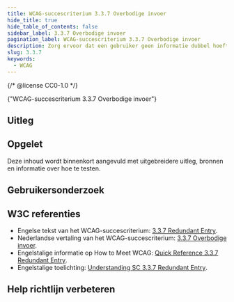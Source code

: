 ```yaml
---
title: WCAG-succescriterium 3.3.7 Overbodige invoer
hide_title: true
hide_table_of_contents: false
sidebar_label: 3.3.7 Overbodige invoer
pagination_label: WCAG-succescriterium 3.3.7 Overbodige invoer
description: Zorg ervoor dat een gebruiker geen informatie dubbel hoeft in te vullen in een formulier.
slug: 3.3.7
keywords:
  - WCAG
---
```


{/* @license CC0-1.0 */}


<WcagHeadingGroup level={1} conformanceLevel="Niveau A">
  {"WCAG-succescriterium 3.3.7 Overbodige invoer"}
</WcagHeadingGroup>

## Uitleg

<Summary />

## Opgelet

Deze inhoud wordt binnenkort aangevuld met uitgebreidere uitleg, bronnen en informatie over hoe te testen.

## Gebruikersonderzoek

<CTAGebruikersonderzoek />

## W3C referenties

- Engelse tekst van het WCAG-succescriterium: [<span lang="en">3.3.7 Redundant Entry</span>](https://www.w3.org/TR/WCAG22/#redundant-entry).
- Nederlandse vertaling van het WCAG-succescriterium: [3.3.7 Overbodige invoer](https://www.w3.org/Translations/WCAG22-nl/#redundant-entry).
- Engelstalige informatie op <span lang="en">How to Meet WCAG</span>: [<span lang="en">Quick Reference 3.3.7 Redundant Entry</span>](https://www.w3.org/WAI/WCAG22/quickref/#redundant-entry).
- Engelstalige toelichting: [<span lang="en">Understanding SC 3.3.7 Redundant Entry</span>](https://www.w3.org/WAI/WCAG22/Understanding/redundant-entry.html).

<SpotlightSection>
  <Markdown omitH1 headinglevel={3}>
    <Disclaimer />
  </Markdown>
</SpotlightSection>

## Help richtlijn verbeteren

<Markdown omitH1 headinglevel={3}>
  <WCAGFooterInfo />
</Markdown>
